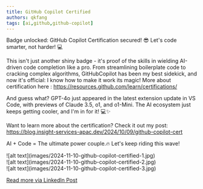 ```yaml
---
title: GitHub Copilot Certified
authors: qkfang
tags: [ai,github,github-copilot]
---
```


Badge unlocked: GitHub Copilot Certification secured! 😎 Let's code smarter, not harder! 💻 

This isn't just another shiny badge - it's proof of the skills in wielding AI-driven code completion like a pro. From streamlining boilerplate code to cracking complex algorithms, GitHubCopilot has been my best sidekick, and now it's official: I know how to make it work its magic! More about certification here : https://resources.github.com/learn/certifications/

And guess what? GPT-4o just appeared in the latest extension update in VS Code, with previews of Claude 3.5, o1, and o1-Mini. The AI ecosystem just keeps getting cooler, and I'm in for it! 💻✨

Want to learn more about the certification? Check it out my post: https://blog.insight-services-apac.dev/2024/10/09/github-copilot-cert

AI + Code = The ultimate power couple.🔥 Let's keep riding this wave!

<div className="img-grid">
  <div className="img-item">
    ![alt text](images/2024-11-10-github-copilot-certified-1.jpg)
  </div>
  <div className="img-item">
    ![alt text](images/2024-11-10-github-copilot-certified-2.jpg)
  </div>
  <div className="img-item">
    ![alt text](images/2024-11-10-github-copilot-certified-3.jpg)
  </div>
</div>

<a href="https://www.linkedin.com/posts/qkfang_github-copilot-githubcopilot-activity-7260624040908718080-4l6V" target="_blank">Read more via LinkedIn Post</a>


